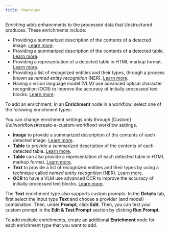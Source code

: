 ```yaml
---
title: Overview
---
```



_Enriching_ adds enhancments to the processed data that Unstructured produces. These enrichments include:

- Providing a summarized description of the contents of a detected image. [Learn more](/ui/enriching/image-descriptions).
- Providing a summarized description of the contents of a detected table. [Learn more](/ui/enriching/table-descriptions).
- Providing a representation of a detected table in HTML markup format. [Learn more](/ui/enriching/table-to-html).
- Providing a list of recognized entities and their types, through a process known as _named entity recognition_ (NER). [Learn more](/ui/enriching/ner).
- Having a vision language model (VLM) use advanced optical character recognition (OCR) to improve the accuracy of initially-processed text blocks. [Learn more](/ui/enriching/ocr).

To add an enrichment, in an **Enrichment** node in a workflow, select one of the following enrichment types:

<Note>
    You can change enrichment settings only through [Custom](/ui/workflows#create-a-custom-workflow) workflow settings.
</Note>

<EnrichmentImagesTablesOCRHiResOnly />

- **Image** to provide a summarized description of the contents of each detected image. [Learn more](/ui/enriching/image-descriptions).
- **Table** to provide a summarized description of the contents of each detected table. [Learn more](/ui/enriching/table-descriptions).
- **Table** can also provide a representation of each detected table in HTML markup format. [Learn more](/ui/enriching/table-to-html).
- **Text** to provide a list of recognized entities and their types by using a technique called _named entity recognition_ (NER). [Learn more](/ui/enriching/ner).
- **OCR** to have a VLM use advanced OCR to improve the accuracy of initially-processed text blocks. [Learn more](/ui/enriching/ocr).

The **Text** enrichment type also supports custom prompts. In the **Details** tab, first select the input type **Text** and choose a provider (and model) combination. Then, under **Prompt**, click **Edit**.
Then, you can test your custom prompt in the **Edit & Test Prompt** section by clicking **Run Prompt**.

To add multiple enrichments, create an additional **Enrichment** node for each enrichment type that you want to add.